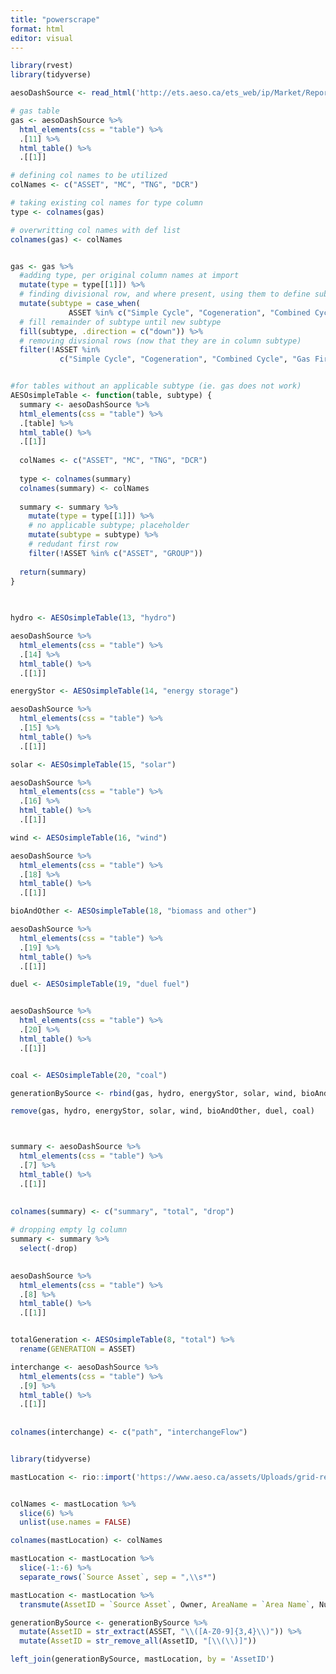 ```yaml
---
title: "powerscrape"
format: html
editor: visual
---
```


```r
library(rvest)
library(tidyverse)

aesoDashSource <- read_html('http://ets.aeso.ca/ets_web/ip/Market/Reports/CSDReportServlet')

# gas table
gas <- aesoDashSource %>% 
  html_elements(css = "table") %>% 
  .[11] %>% 
  html_table() %>% 
  .[[1]] 

# defining col names to be utilized
colNames <- c("ASSET", "MC", "TNG", "DCR")

# taking existing col names for type column
type <- colnames(gas)

# overwritting col names with def list
colnames(gas) <- colNames


gas <- gas %>% 
  #adding type, per original column names at import
  mutate(type = type[[1]]) %>% 
  # finding divisional row, and where present, using them to define subtype
  mutate(subtype = case_when(
             ASSET %in% c("Simple Cycle", "Cogeneration", "Combined Cycle", "Gas Fired Steam") ~ ASSET)) %>% 
  # fill remainder of subtype until new subtype
  fill(subtype, .direction = c("down")) %>% 
  # removing divsional rows (now that they are in column subtype)
  filter(!ASSET %in% 
           c("Simple Cycle", "Cogeneration", "Combined Cycle", "Gas Fired Steam", "ASSET"))


#for tables without an applicable subtype (ie. gas does not work)
AESOsimpleTable <- function(table, subtype) {
  summary <- aesoDashSource %>% 
  html_elements(css = "table") %>% 
  .[table] %>% 
  html_table() %>% 
  .[[1]] 
  
  colNames <- c("ASSET", "MC", "TNG", "DCR")
  
  type <- colnames(summary)
  colnames(summary) <- colNames
  
  summary <- summary %>% 
    mutate(type = type[[1]]) %>% 
    # no applicable subtype; placeholder
    mutate(subtype = subtype) %>% 
    # redudant first row
    filter(!ASSET %in% c("ASSET", "GROUP"))
    
  return(summary)
}
  
  

hydro <- AESOsimpleTable(13, "hydro")

aesoDashSource %>% 
  html_elements(css = "table") %>% 
  .[14] %>% 
  html_table() %>% 
  .[[1]] 

energyStor <- AESOsimpleTable(14, "energy storage")

aesoDashSource %>% 
  html_elements(css = "table") %>% 
  .[15] %>% 
  html_table() %>% 
  .[[1]] 

solar <- AESOsimpleTable(15, "solar")

aesoDashSource %>% 
  html_elements(css = "table") %>% 
  .[16] %>% 
  html_table() %>% 
  .[[1]] 

wind <- AESOsimpleTable(16, "wind")

aesoDashSource %>% 
  html_elements(css = "table") %>% 
  .[18] %>% 
  html_table() %>% 
  .[[1]] 

bioAndOther <- AESOsimpleTable(18, "biomass and other")

aesoDashSource %>% 
  html_elements(css = "table") %>% 
  .[19] %>% 
  html_table() %>% 
  .[[1]] 

duel <- AESOsimpleTable(19, "duel fuel")


aesoDashSource %>% 
  html_elements(css = "table") %>% 
  .[20] %>% 
  html_table() %>% 
  .[[1]] 


coal <- AESOsimpleTable(20, "coal")

generationBySource <- rbind(gas, hydro, energyStor, solar, wind, bioAndOther, duel, coal)

remove(gas, hydro, energyStor, solar, wind, bioAndOther, duel, coal)



summary <- aesoDashSource %>% 
  html_elements(css = "table") %>% 
  .[7] %>% 
  html_table() %>% 
  .[[1]]
  
  
colnames(summary) <- c("summary", "total", "drop")

# dropping empty lg column
summary <- summary %>% 
  select(-drop)
  

aesoDashSource %>% 
  html_elements(css = "table") %>% 
  .[8] %>% 
  html_table() %>% 
  .[[1]]


totalGeneration <- AESOsimpleTable(8, "total") %>% 
  rename(GENERATION = ASSET)

interchange <- aesoDashSource %>% 
  html_elements(css = "table") %>% 
  .[9] %>% 
  html_table() %>% 
  .[[1]]
  
  
colnames(interchange) <- c("path", "interchangeFlow")



```

```r
library(tidyverse)

mastLocation <- rio::import('https://www.aeso.ca/assets/Uploads/grid-related-initiatives/Loss-Factors/Master-Loss-Factor-Location-List-for-2023_2022-05-27-4Posting.xlsx') 


colNames <- mastLocation %>% 
  slice(6) %>%
  unlist(use.names = FALSE)

colnames(mastLocation) <- colNames

mastLocation <- mastLocation %>% 
  slice(-1:-6) %>%
  separate_rows(`Source Asset`, sep = ",\\s*")

mastLocation <- mastLocation %>% 
  transmute(AssetID = `Source Asset`, Owner, AreaName = `Area Name`, Number)

generationBySource <- generationBySource %>%
  mutate(AssetID = str_extract(ASSET, "\\([A-Z0-9]{3,4}\\)")) %>%
  mutate(AssetID = str_remove_all(AssetID, "[\\(\\)]"))

left_join(generationBySource, mastLocation, by = 'AssetID')

```
